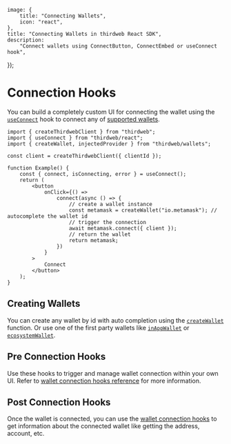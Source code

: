 
	image: {
		title: "Connecting Wallets",
		icon: "react",
	},
	title: "Connecting Wallets in thirdweb React SDK",
	description:
		"Connect wallets using ConnectButton, ConnectEmbed or useConnect hook",
});

# Connection Hooks

You can build a completely custom UI for connecting the wallet using the [`useConnect`](/references/typescript/v5/useConnect) hook to connect any of [supported wallets](/typescript/v5/supported-wallets).

```tsx
import { createThirdwebClient } from "thirdweb";
import { useConnect } from "thirdweb/react";
import { createWallet, injectedProvider } from "thirdweb/wallets";

const client = createThirdwebClient({ clientId });

function Example() {
	const { connect, isConnecting, error } = useConnect();
	return (
		<button
			onClick={() =>
				connect(async () => {
                    // create a wallet instance
					const metamask = createWallet("io.metamask"); // autocomplete the wallet id
                    // trigger the connection
					await metamask.connect({ client });
					// return the wallet
					return metamask;
				})
			}
		>
			Connect
		</button>
	);
}
```

## Creating Wallets

You can create any wallet by id with auto completion using the [`createWallet`](/references/typescript/v5/createWallet) function. Or use one of the first party wallets like [`inAppWallet`](/references/typescript/v5/inAppWallet) or [`ecosystemWallet`](/references/typescript/v5/ecosystemWallet).

<Stack>
<ArticleIconCard
	title="inAppWallet"
	icon={Wallet}
	href="/references/typescript/v5/inAppWallet"
	description="Create an in app wallet"
/>

<ArticleIconCard
	title="ecosystemWallet"
	icon={Wallet}
	href="/references/typescript/v5/ecosystemWallet"
	description="Create an ecosystem wallet"
/>

<ArticleIconCard
	title="createWallet"
	icon={Wallet}
	href="/references/typescript/v5/createWallet"
	description="Create any external wallet by id with auto completion"
/>
</Stack>
## Pre Connection Hooks

Use these hooks to trigger and manage wallet connection within your own UI. Refer to [wallet connection hooks reference](/references/typescript/v5/useConnect) for more information.

<Stack>

<ArticleIconCard
	title="useConnect"
	icon={ReactIcon}
	href="/references/typescript/v5/useConnect"
	description="Hook to connect any created wallet"
/>

<ArticleIconCard
	title="useAutoConnect"
	icon={ReactIcon}
	href="/references/typescript/v5/useAutoConnect"
	description="Hook to auto connect a previously connected wallet"
/>

<ArticleIconCard
	title="useConnectModal"
	icon={ReactIcon}
	href="/references/typescript/v5/useConnectModal"
	description="Hook to open a prebuilt connection modal UI from anywhere"
/>

<ArticleIconCard
	title="useSwitchActiveWalletChain"
	icon={ReactIcon}
	href="/references/typescript/v5/useSwitchActiveWalletChain"
	description="Hook to switch the active wallet chain"
/>

<ArticleIconCard
	title="useDisconnect"
	icon={ReactIcon}
	href="/references/typescript/v5/useDisconnect"
	description="Hook to disconnect the wallet"
/>

</Stack>

## Post Connection Hooks

Once the wallet is connected, you can use the [wallet connection hooks](/references/typescript/v5/hooks#wallet-connection) to get information about the connected wallet like getting the address, account, etc.

<Stack>

<ArticleIconCard
	title="useActiveAccount"
	icon={ReactIcon}
	href="/references/typescript/v5/useActiveAccount"
	description="Get the currently connected account"
/>

<ArticleIconCard
	title="useActiveWallet"
	icon={ReactIcon}
	href="/references/typescript/v5/useActiveWallet"
	description="Get the currently connected wallet"
/>

<ArticleIconCard
	title="useWalletDetailsModal"
	icon={ReactIcon}
	href="/references/typescript/v5/useWalletDetailsModal"
	description="Show a prebuilt modal UI with wallet details from anywhere"
/>

<ArticleIconCard
	title="useConnectedWallets"
	icon={ReactIcon}
	href="/references/typescript/v5/useConnectedWallets"
	description="Get all connected wallets"
/>

<ArticleIconCard
	title="useAdminWallet"
	icon={ReactIcon}
	href="/references/typescript/v5/useConnectedWallets"
	description="Get the underlying admin wallet of a smart account"
/>

</Stack>
